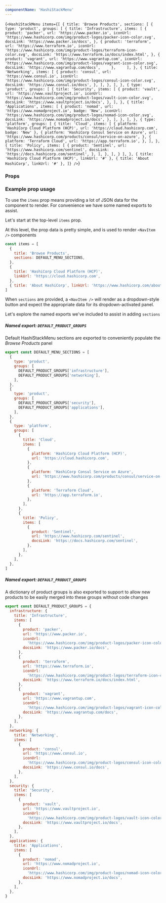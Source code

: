 ```yaml
---
componentName: 'HashiStackMenu'
---
```


<LiveComponent>{`<HashiStackMenu items={[
  {
    title: 'Browse Products',
    sections: [
        {
            type: 'product',
            groups: [
            {
                title: 'Infrastructure',
                items: [
                {
                    product: 'packer',
                    url: 'https://www.packer.io',
                    iconUrl:
                    'https://www.hashicorp.com/img/product-logos/packer-icon-color.svg',
                    docsLink: 'https://www.packer.io/docs',
                },
                {
                    product: 'terraform',
                    url: 'https://www.terraform.io',
                    iconUrl:
                    'https://www.hashicorp.com/img/product-logos/terraform-icon-color.svg',
                    docsLink: 'https://www.terraform.io/docs/index.html',
                    },
                {
                    product: 'vagrant',
                    url: 'https://www.vagrantup.com',
                    iconUrl:
                    'https://www.hashicorp.com/img/product-logos/vagrant-icon-color.svg',
                    docsLink: 'https://www.vagrantup.com/docs',    
                },    
                    ],
                },
                {
                    title: 'Networking',
                    items: [
                    {
                        product: 'consul',
                        url: 'https://www.consul.io',
                        iconUrl:
                        'https://www.hashicorp.com/img/product-logos/consul-icon-color.svg',
                        docsLink: 'https://www.consul.io/docs',
                    },
                ],
            },
         ],
        },
        {
            type: 'product',
            groups: [
            {
                title: 'Security',
                items: [
                {
                    product: 'vault',
                    url: 'https://www.vaultproject.io',
                    iconUrl:
                    'https://www.hashicorp.com/img/product-logos/vault-icon-color.svg',
                    docsLink: 'https://www.vaultproject.io/docs',
                },
                ],
            },
            {
                title: 'Applications',
                items: [
                {
                    product: 'nomad',
                    url: 'https://www.nomadproject.io',
                    badge: 'New',
                    iconUrl:
                    'https://www.hashicorp.com/img/product-logos/nomad-icon-color.svg',
                    docsLink: 'https://www.nomadproject.io/docs',
                },
                ],
            },
            ],
        },
        {
        type: 'platform',
        groups: [
        {
            title: 'Cloud',
            items: [
            {
                platform: 'HashiCorp Cloud Platform (HCP)',
                url: 'https://cloud.hashicorp.com',
                badge: 'New'
            },
            {
                platform: 'HashiCorp Consul Service on Azure',
                url: 'https://www.hashicorp.com/products/consul/service-on-azure',
            },
            {
                platform: 'Terraform Cloud',
                url: 'https://app.terraform.io',
            },
            ],
        },
        {
            title: 'Policy',
            items: [
            {
                product: 'Sentinel',
                url: 'https://www.hashicorp.com/sentinel',
                docsLink: 'https://docs.hashicorp.com/sentinel',
            },
            ],
        },
        ],
  }
    ],
  },
  { title: 'HashiCorp Cloud Platform (HCP)', linkUrl: '#' },
  { title: 'About HashiCorp', linkUrl: '#' },
]} />`}</LiveComponent>

### Props

<PropsTable props={componentProps} />

### Example prop usage

To use the `items` prop means providing a lot of JSON data for the component to render. For convenience we have some named exports to assist.

Let's start at the top-level `items` prop.

At this level, the prop data is pretty simple, and is used to render `<NavItem />` components

```javascript
const items = [
  {
    title: 'Browse Products',
    sections: DEFAULT_MENU_SECTIONS,
  },
  {
    title: 'HashiCorp Cloud Platform (HCP)',
    linkUrl: 'https://cloud.hashicorp.com',
  },
  { title: 'About HashiCorp', linkUrl: 'https://www.hashicorp.com/about' },
]
```

When `sections` are provided, a `<NavItem />` will render as a dropdown-style button and expect the appropriate data for its dropdown-activated panel.

Let's explore the named exports we've included to assist in adding `sections`

##### Named export: `DEFAULT_PRODUCT_GROUPS`

Default HashiStackMenu sections are exported to conveniently populate the _Browse Products_ panel

```javascript
export const DEFAULT_MENU_SECTIONS = [
  {
    type: 'product',
    groups: [
      DEFAULT_PRODUCT_GROUPS['infrastructure'],
      DEFAULT_PRODUCT_GROUPS['networking'],
    ],
  },
  {
    type: 'product',
    groups: [
      DEFAULT_PRODUCT_GROUPS['security'],
      DEFAULT_PRODUCT_GROUPS['applications'],
    ],
  },
  {
    type: 'platform',
    groups: [
      {
        title: 'Cloud',
        items: [
          {
            platform: 'HashiCorp Cloud Platform (HCP)',
            url: 'https://cloud.hashicorp.com',
          },
          {
            platform: 'HashiCorp Consul Service on Azure',
            url: 'https://www.hashicorp.com/products/consul/service-on-azure',
          },
          {
            platform: 'Terraform Cloud',
            url: 'https://app.terraform.io',
          },
        ],
      },
      {
        title: 'Policy',
        items: [
          {
            product: 'Sentinel',
            url: 'https://www.hashicorp.com/sentinel',
            docsLink: 'https://docs.hashicorp.com/sentinel',
          },
        ],
      },
    ],
  },
]
```

##### Named export: `DEFAULT_PRODUCT_GROUPS`

A dictionary of product groups is also exported to support to allow new products to be easily merged into these groups without code changes

```javascript
export const DEFAULT_PRODUCT_GROUPS = {
  infrastructure: {
    title: 'Infrastructure',
    items: [
      {
        product: 'packer',
        url: 'https://www.packer.io',
        iconUrl:
          'https://www.hashicorp.com/img/product-logos/packer-icon-color.svg',
        docsLink: 'https://www.packer.io/docs',
      },
      {
        product: 'terraform',
        url: 'https://www.terraform.io',
        iconUrl:
          'https://www.hashicorp.com/img/product-logos/terraform-icon-color.svg',
        docsLink: 'https://www.terraform.io/docs/index.html',
      },
      {
        product: 'vagrant',
        url: 'https://www.vagrantup.com',
        iconUrl:
          'https://www.hashicorp.com/img/product-logos/vagrant-icon-color.svg',
        docsLink: 'https://www.vagrantup.com/docs',
      },
    ],
  },
  networking: {
    title: 'Networking',
    items: [
      {
        product: 'consul',
        url: 'https://www.consul.io',
        iconUrl:
          'https://www.hashicorp.com/img/product-logos/consul-icon-color.svg',
        docsLink: 'https://www.consul.io/docs',
      },
    ],
  },
  security: {
    title: 'Security',
    items: [
      {
        product: 'vault',
        url: 'https://www.vaultproject.io',
        iconUrl:
          'https://www.hashicorp.com/img/product-logos/vault-icon-color.svg',
        docsLink: 'https://www.vaultproject.io/docs',
      },
    ],
  },
  applications: {
    title: 'Applications',
    items: [
      {
        product: 'nomad',
        url: 'https://www.nomadproject.io',
        iconUrl:
          'https://www.hashicorp.com/img/product-logos/nomad-icon-color.svg',
        docsLink: 'https://www.nomadproject.io/docs',
      },
    ],
  },
}
```
